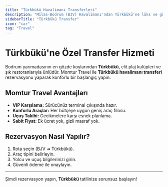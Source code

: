 ```yaml
---
title: "Türkbükü Havalimanı Transferleri"
description: "Milas-Bodrum (BJV) Havalimanı'ndan Türkbükü'ne lüks ve güvenli özel transfer hizmeti. Momtur Travel ile sorunsuz ulaşım."
sidebarTitle: "Türkbükü Transfer"
icon: "car"
tag: "Travel"
---
```


# Türkbükü'ne Özel Transfer Hizmeti

Bodrum yarımadasının en gözde koylarından **Türkbükü**, elit plaj kulüpleri ve şık restoranlarıyla ünlüdür. Momtur Travel ile **Türkbükü havalimanı transferi** rezervasyonu yaparak konforlu bir başlangıç yapın.

## Momtur Travel Avantajları

* **VIP Karşılama:** Sürücünüz terminal çıkışında hazır.
* **Konforlu Araçlar:** Her bütçeye uygun geniş araç filosu.
* **Uçuş Takibi:** Gecikmelere karşı esnek planlama.
* **Sabit Fiyat:** Ek ücret yok, gizli masraf yok.

## Rezervasyon Nasıl Yapılır?

1. Rota seçin (BJV ➜ Türkbükü).
2. Araç tipini belirleyin.
3. Yolcu ve uçuş bilgilerinizi girin.
4. Güvenli ödeme ile onaylayın.

---

Şimdi rezervasyon yapın, **Türkbükü** tatilinize sorunsuz başlayın!
